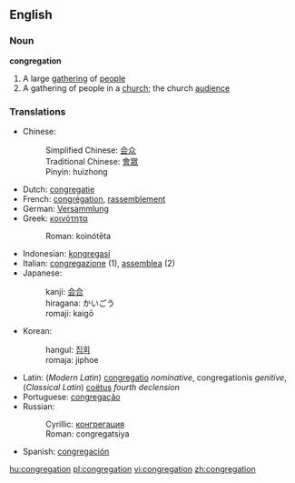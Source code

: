 ==English==

===Noun===
'''congregation'''

# A large [[gathering]] of [[people]]
# A gathering of people in a [[church]]; the church [[audience]]

===Translations===
*Chinese:
*:Simplified Chinese: [[会众]]
*:Traditional Chinese: [[會眾]]
*:Pinyin: huizhong
*Dutch: [[congregatie]]
*French: [[congrégation]], [[rassemblement]]
*German: [[Versammlung]]
*Greek: [[κοινότητα]]
*:Roman: koinótēta
*Indonesian: [[kongregasi]]
*Italian: [[congregazione]] (1), [[assemblea]] (2)
*Japanese: 
*:kanji: [[会合]]
*:hiragana: かいごう
*:romaji: kaigō
*Korean: 
*:hangul: [[집회]]
*:romaja: jiphoe
*Latin: (''Modern Latin'') [[congregatio]] ''nominative'', congregationis ''genitive'', (''Classical Latin'') [[coëtus]] ''fourth declension''
*Portuguese: [[congregação]]
*Russian: 
*:Cyrillic: [[конгрегация]]
*:Roman: congregatsiya
*Spanish: [[congregación]]

[[hu:congregation]]
[[pl:congregation]]
[[vi:congregation]]
[[zh:congregation]]